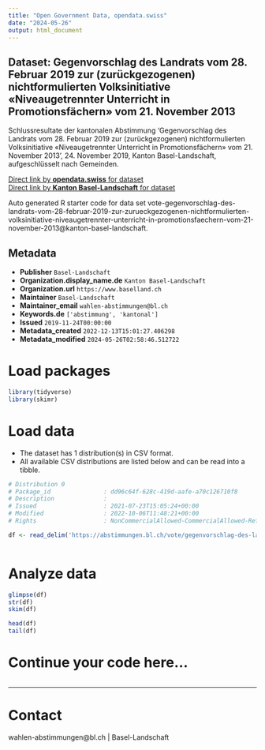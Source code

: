 ```yaml
---
title: "Open Government Data, opendata.swiss"
date: "2024-05-26"
output: html_document
---
```


## Dataset: Gegenvorschlag des Landrats vom 28. Februar 2019 zur (zurückgezogenen) nichtformulierten Volksinitiative «Niveaugetrennter Unterricht in Promotionsfächern» vom 21. November 2013

Schlussresultate der kantonalen Abstimmung 'Gegenvorschlag des Landrats vom 28. Februar 2019 zur (zurückgezogenen) nichtformulierten Volksinitiative «Niveaugetrennter Unterricht in Promotionsfächern» vom 21. November 2013', 24. November 2019, Kanton Basel-Landschaft, aufgeschlüsselt nach Gemeinden.

[Direct link by **opendata.swiss** for dataset](https://opendata.swiss/de/dataset/gegenvorschlag-des-landrats-vom-28-februar-2019-zur-zuruckgezogenen-nichtformulierten-volk-2013)<br>
[Direct link by **Kanton Basel-Landschaft** for dataset](https://abstimmungen.bl.ch/vote/gegenvorschlag-des-landrats-vom-28-februar-2019-zur-zurueckgezogenen-nichtformulierten-volksinitiative-niveaugetrennter-unterricht-in-promotionsfaechern-vom-21-november-2013/data)

Auto generated R starter code for data set vote-gegenvorschlag-des-landrats-vom-28-februar-2019-zur-zurueckgezogenen-nichtformulierten-volksinitiative-niveaugetrennter-unterricht-in-promotionsfaechern-vom-21-november-2013@kanton-basel-landschaft.

## Metadata

- **Publisher** `Basel-Landschaft`
- **Organization.display_name.de** `Kanton Basel-Landschaft`
- **Organization.url** `https://www.baselland.ch`
- **Maintainer** `Basel-Landschaft`
- **Maintainer_email** `wahlen-abstimmungen@bl.ch`
- **Keywords.de** `['abstimmung', 'kantonal']`
- **Issued** `2019-11-24T00:00:00`
- **Metadata_created** `2022-12-13T15:01:27.406298`
- **Metadata_modified** `2024-05-26T02:58:46.512722`


# Load packages

```r

library(tidyverse)
library(skimr)

```

# Load data

-   The dataset has 1 distribution(s) in CSV format.
-   All available CSV distributions are listed below and can be read into a tibble.

```r

# Distribution 0
# Package_id               : dd96c64f-628c-419d-aafe-a70c126710f8
# Description              : 
# Issued                   : 2021-07-23T15:05:24+00:00
# Modified                 : 2022-10-06T11:48:21+00:00
# Rights                   : NonCommercialAllowed-CommercialAllowed-ReferenceRequired

df <- read_delim('https://abstimmungen.bl.ch/vote/gegenvorschlag-des-landrats-vom-28-februar-2019-zur-zurueckgezogenen-nichtformulierten-volksinitiative-niveaugetrennter-unterricht-in-promotionsfaechern-vom-21-november-2013/data-csv')



```

# Analyze data

```r

glimpse(df)
str(df)
skim(df)

head(df)
tail(df)

```

# Continue your code here...

```r

```

------------------------------------------------------------------------

# Contact

wahlen-abstimmungen@bl.ch | Basel-Landschaft
